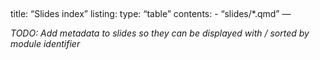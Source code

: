 <!-- vim: set ft=markdown: -->
---
title: "Slides index"
listing:
  type: "table"
  contents:
    - "slides/*.qmd"
---

_TODO: Add metadata to slides so they can be displayed with / sorted by module
identifier_
